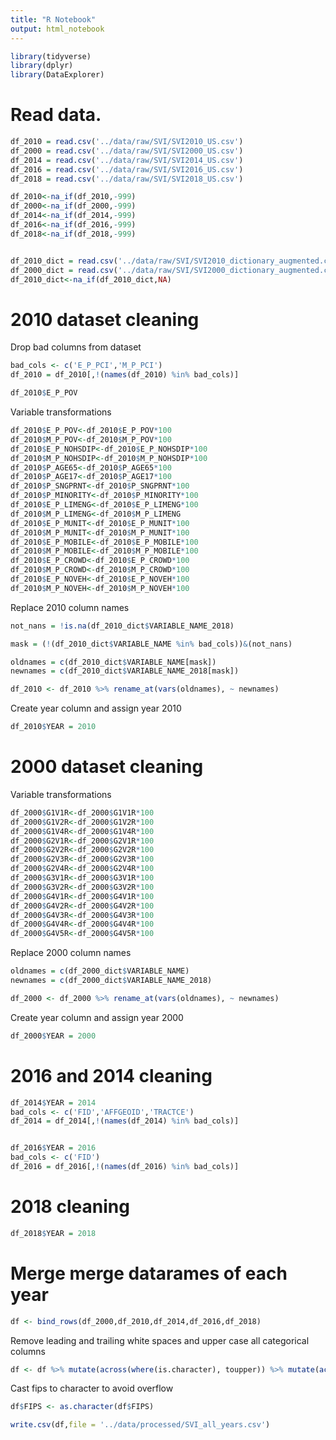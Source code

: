 ```yaml
---
title: "R Notebook"
output: html_notebook
---
```


```r
library(tidyverse)
library(dplyr)
library(DataExplorer)

```

# Read data.
```r
df_2010 = read.csv('../data/raw/SVI/SVI2010_US.csv')
df_2000 = read.csv('../data/raw/SVI/SVI2000_US.csv')
df_2014 = read.csv('../data/raw/SVI/SVI2014_US.csv')
df_2016 = read.csv('../data/raw/SVI/SVI2016_US.csv')
df_2018 = read.csv('../data/raw/SVI/SVI2018_US.csv')

df_2010<-na_if(df_2010,-999)
df_2000<-na_if(df_2000,-999)
df_2014<-na_if(df_2014,-999)
df_2016<-na_if(df_2016,-999)
df_2018<-na_if(df_2018,-999)


df_2010_dict = read.csv('../data/raw/SVI/SVI2010_dictionary_augmented.csv')
df_2000_dict = read.csv('../data/raw/SVI/SVI2000_dictionary_augmented.csv')
df_2010_dict<-na_if(df_2010_dict,NA)
```


# 2010 dataset cleaning

Drop bad columns from dataset
```r
bad_cols <- c('E_P_PCI','M_P_PCI')
df_2010 = df_2010[,!(names(df_2010) %in% bad_cols)]
```

```r
df_2010$E_P_POV
```


Variable transformations
```r
df_2010$E_P_POV<-df_2010$E_P_POV*100
df_2010$M_P_POV<-df_2010$M_P_POV*100
df_2010$E_P_NOHSDIP<-df_2010$E_P_NOHSDIP*100
df_2010$M_P_NOHSDIP<-df_2010$M_P_NOHSDIP*100
df_2010$P_AGE65<-df_2010$P_AGE65*100
df_2010$P_AGE17<-df_2010$P_AGE17*100
df_2010$P_SNGPRNT<-df_2010$P_SNGPRNT*100
df_2010$P_MINORITY<-df_2010$P_MINORITY*100
df_2010$E_P_LIMENG<-df_2010$E_P_LIMENG*100
df_2010$M_P_LIMENG<-df_2010$M_P_LIMENG
df_2010$E_P_MUNIT<-df_2010$E_P_MUNIT*100
df_2010$M_P_MUNIT<-df_2010$M_P_MUNIT*100
df_2010$E_P_MOBILE<-df_2010$E_P_MOBILE*100
df_2010$M_P_MOBILE<-df_2010$M_P_MOBILE*100
df_2010$E_P_CROWD<-df_2010$E_P_CROWD*100
df_2010$M_P_CROWD<-df_2010$M_P_CROWD*100
df_2010$E_P_NOVEH<-df_2010$E_P_NOVEH*100
df_2010$M_P_NOVEH<-df_2010$M_P_NOVEH*100
```


Replace 2010 column names
```r
not_nans = !is.na(df_2010_dict$VARIABLE_NAME_2018)

mask = (!(df_2010_dict$VARIABLE_NAME %in% bad_cols))&(not_nans)

oldnames = c(df_2010_dict$VARIABLE_NAME[mask])
newnames = c(df_2010_dict$VARIABLE_NAME_2018[mask])

df_2010 <- df_2010 %>% rename_at(vars(oldnames), ~ newnames)
```

Create year column and assign year 2010
```r
df_2010$YEAR = 2010
```



# 2000 dataset cleaning


Variable transformations

```r
df_2000$G1V1R<-df_2000$G1V1R*100
df_2000$G1V2R<-df_2000$G1V2R*100
df_2000$G1V4R<-df_2000$G1V4R*100
df_2000$G2V1R<-df_2000$G2V1R*100
df_2000$G2V2R<-df_2000$G2V2R*100
df_2000$G2V3R<-df_2000$G2V3R*100
df_2000$G2V4R<-df_2000$G2V4R*100
df_2000$G3V1R<-df_2000$G3V1R*100
df_2000$G3V2R<-df_2000$G3V2R*100
df_2000$G4V1R<-df_2000$G4V1R*100
df_2000$G4V2R<-df_2000$G4V2R*100
df_2000$G4V3R<-df_2000$G4V3R*100
df_2000$G4V4R<-df_2000$G4V4R*100
df_2000$G4V5R<-df_2000$G4V5R*100
```

Replace 2000 column names
```r

oldnames = c(df_2000_dict$VARIABLE_NAME)
newnames = c(df_2000_dict$VARIABLE_NAME_2018)

df_2000 <- df_2000 %>% rename_at(vars(oldnames), ~ newnames)
```

Create year column and assign year 2000
```r
df_2000$YEAR = 2000
```


# 2016 and 2014 cleaning
```r
df_2014$YEAR = 2014
bad_cols <- c('FID','AFFGEOID','TRACTCE')
df_2014 = df_2014[,!(names(df_2014) %in% bad_cols)]


df_2016$YEAR = 2016
bad_cols <- c('FID')
df_2016 = df_2016[,!(names(df_2016) %in% bad_cols)]

```

# 2018 cleaning

```r
df_2018$YEAR = 2018
```


# Merge merge datarames of each year
```r
df <- bind_rows(df_2000,df_2010,df_2014,df_2016,df_2018)
```


Remove leading and trailing white spaces and upper case all categorical columns
```r
df <- df %>% mutate(across(where(is.character), toupper)) %>% mutate(across(where(is.character), str_trim))
```

Cast fips to character to avoid overflow
```r
df$FIPS <- as.character(df$FIPS)
```



```r
write.csv(df,file = '../data/processed/SVI_all_years.csv')
```



